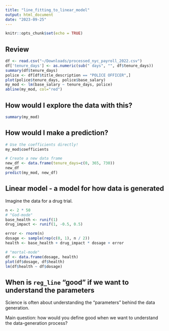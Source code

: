 ```yaml
---
title: "line_fitting_to_linear_model"
output: html_document
date: "2023-09-25"
---
```


```r
knitr::opts_chunk$set(echo = TRUE)
```

## Review

```r
df <- read.csv("~/Downloads/processed_nyc_payroll_2022.csv")
df['tenure_days'] <- as.numeric(sub(" days", "", df$tenure_days))
summary(df$tenure_days)
police <- df[df$title_description == "POLICE OFFICER",]
plot(police$tenure_days, police$base_salary)
my_mod <- lm(base_salary ~ tenure_days, police)
abline(my_mod, col="red")

```
## How would I explore the data with this?

```r
summary(my_mod)
```

## How would I make a prediction?
```r
# Use the coefficients directly!
my_mod$coefficients

# Create a new data frame
new_df <- data.frame(tenure_days=c(0, 365, 730))
new_df
predict(my_mod, new_df)
```

## Linear model - a model for how data is generated

Imagine the data for a drug trial.

```r
n <- 2 * 50
# "God-mode"
base_health <- runif(1)
drug_impact <- runif(1, -0.5, 0.5)

error <- rnorm(n)
dosage <- sample(rep(c(0, 1), n / 2))
health <- base_health + drug_impact * dosage + error

# "mortal-mode"
df <- data.frame(dosage, health)
plot(df$dosage, df$health)
lm(df$health ~ df$dosage)
```

## When is `reg_line` "good" if we want to understand the parameters

Science is often about understanding the "parameters" behind the data
generation.

Main question: how would you define good when we want to understand the data-generation process?

```r


```